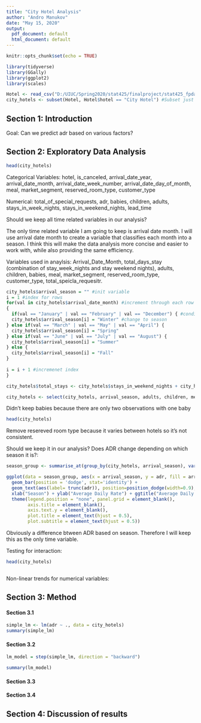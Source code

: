---
title: "City Hotel Analysis"
author: "Andro Manukov"
date: "May 15, 2020"
output:
  pdf_document: default
  html_document: default
---

```{r setup, include=FALSE}
knitr::opts_chunk$set(echo = TRUE)
```

```{r Installing Packages, echo = FALSE, warning = FALSE, message = FALSE}
library(tidyverse)
library(GGally)
library(ggplot2)
library(scales)
```

```{r Reading Data and Subsetting, message = FALSE, echo = FALSE}
Hotel <- read_csv("D:/UIUC/Spring2020/stat425/finalproject/stat425_fpdata.csv")
city_hotels <- subset(Hotel, Hotel$hotel == "City Hotel") #Subset just city hotels because im section two. 
```

## Section 1: Introduction ##

Goal: Can we predict adr based on various factors?  

## Section 2: Exploratory Data Analysis ##


```{r}
head(city_hotels)
```

Categorical Variables: hotel, is_canceled, arrival_date_year, arrival_date_month, arrival_date_week_number, arrival_date_day_of_month, meal, market_segment, reserved_room_type, customer_type

Numerical: total_of_special_requests, adr, babies, children, adults, stays_in_week_nights, stays_in_weekend_nights, lead_time

Should we keep all time related variables in our analysis?

The only time related variable I am going to keep is arrival date month. I will use arrival date month to create a variable that classifies each month into a season. I think this will make the data analysis more concise and easier to work with, while also providing the same efficiency. 

Variables used in anaylsis: Arrival_Date_Month, total_days_stay (combination of stay_week_nights and stay weekend nights), adults, children, babies, meal, market_segment, reserved_room_type, customer_type, total_speicla_requesitr. 

```{r Creating Seasons}
city_hotels$arrival_season = "" #init variable
i = 1 #index for rows
for(val in city_hotels$arrival_date_month) #increment through each row
{
  if(val == "January" | val == "February" | val == "December") { #conditional
  city_hotels$arrival_season[i] = "Winter" #change to season
} else if(val == "March" | val == "May" | val == "April") {
  city_hotels$arrival_season[i] = "Spring"
} else if(val == "June" | val == "July" | val == "August") {
  city_hotels$arrival_season[i] = "Summer"
} else {
  city_hotels$arrival_season[i] = "Fall"
}
  
i = i + 1 #incremenet index
}

```

```{r Modifying Dataset}
city_hotels$total_stays <- city_hotels$stays_in_weekend_nights + city_hotels$stays_in_week_nights #creating total stays variable

city_hotels <- select(city_hotels, arrival_season, adults, children, meal, market_segment, customer_type, total_of_special_requests, total_stays, adr) #subsetting data
```

Didn't keep babies because there are only two observations with one baby
```{r}
head(city_hotels)
```

Remove resereved room type because it varies between hotels so it's not consistent. 


Should we keep it in our analysis?
Does ADR change depending on which season it is?:



```{r}
season_group <- summarise_at(group_by(city_hotels, arrival_season), vars(adr), funs(mean(.,na.rm=FALSE)))

ggplot(data = season_group, aes(x = arrival_season, y = adr, fill = arrival_season)) +
  geom_bar(position = 'dodge', stat='identity') +
  geom_text(aes(label= trunc(adr)), position=position_dodge(width=0.9), vjust=-0.25) +
  xlab("Season") + ylab("Average Daily Rate") + ggtitle("Average Daily Rate seperated by Season") + labs(subtitle = "In Dollars") + 
  theme(legend.position = "none", panel.grid = element_blank(),
        axis.title = element_blank(),
        axis.text.y = element_blank(),
        plot.title = element_text(hjust = 0.5),
        plot.subtitle = element_text(hjust = 0.5))
```

Obviously a difference btween ADR based on season. Therefore I will keep this as the only time variable. 

Testing for interaction: 

```{r}
head(city_hotels)
```

```{r}

```



Non-linear trends for numerical variables:



## Section 3: Method ##

#### Section 3.1 ####

```{r}
simple_lm <- lm(adr ~ ., data = city_hotels)
summary(simple_lm)
```


#### Section 3.2 ####

```{r}
lm_model = step(simple_lm, direction = "backward")
```
```{r}
summary(lm_model)
```


#### Section 3.3 ####

#### Section 3.4 ####

## Section 4: Discussion of results ##